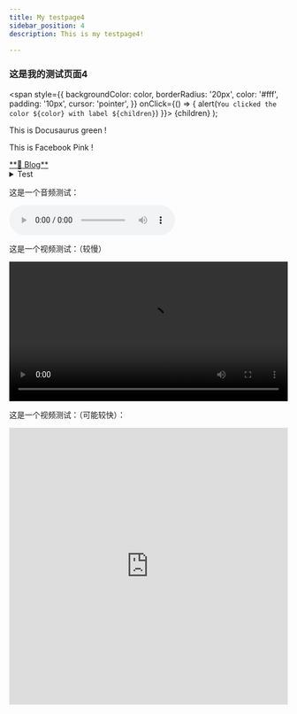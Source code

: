 ```yaml
---
title: My testpage4
sidebar_position: 4
description: This is my testpage4!

---
```


### 这是我的测试页面4
  <span
    style={{
      backgroundColor: color,
      borderRadius: '20px',
      color: '#fff',
      padding: '10px',
      cursor: 'pointer',
    }}
    onClick={() => {
      alert(`You clicked the color ${color} with label ${children}`)
    }}>
    {children}
  </span>
);

This is <Highlight color="#25c2a0">Docusaurus green</Highlight> !

This is <Highlight color="#F2BBE0">Facebook Pink</Highlight> !
<div className='flex gap-5' >
  <a href="\blog" class="source_card_button" target="_blank">**📂 Blog**</a>
</div>

<div style={{ marginBottom: '20px' }}></div>

<details>
<summary>Test</summary>

example:
```c
int main(){
    while(1){
        
    }
}
```

</details>

<p>这是一个音频测试：</p>
<audio controls>
  <source src="/audio/王铮亮-不凡.mp3" type="audio/mpeg" />
  您的浏览器不支持音频播放，请升级或使用其他浏览器。
</audio>


<p>这是一个视频测试：（较慢）</p>
<video width="100%" controls>
  <source src="/videos/DSP.mp4" type="video/mp4" />
</video>


<p>这是一个视频测试：（可能较快）：</p>
<iframe 
  width="100%" 
  height="500" 
  src="https://www.bilibili.com/bangumi/play/ep733316" 
  frameborder="0" 
  allowfullscreen>
</iframe>
